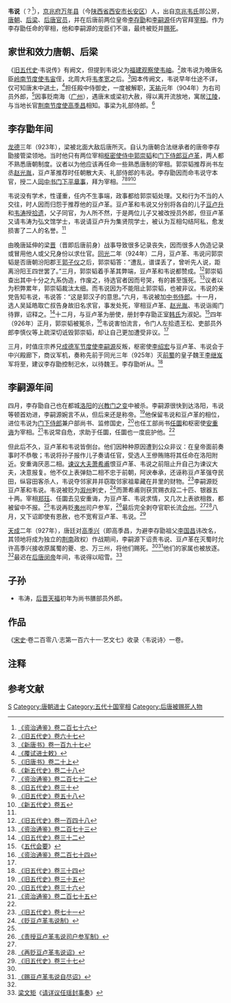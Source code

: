 {{Infobox Biography
| subject_name   = 韋說
| image_name     = 
| image_size     = 
| image_caption  = 
| date_of_birth  = 9世纪
| place_of_birth = [[唐朝|唐朝]]
| date_of_death  = 約927年8月24日
| place_of_death = [[後唐|後唐]]
| occupation     = [[後梁|後梁]]、[[後唐|後唐]]官員
}}

'''韦说'''（{{bd|9世纪||927年|8月24日|catIdx=W}}？<ref name=ZZTJ276>[[:s:資治通鑑/卷276|《资治通鉴》卷二百七十六]]</ref>{{efn|927年8月24日为后唐皇帝李嗣源下诏赐死韦说之日，但不详是在当天还是数日后执行。}}），[[京兆府|京兆府]][[万年县_(北周)|万年县]]（今[[陕西省|陕西省]][[西安市|西安市]][[长安区_(西安市)|长安区]]）人，出自[[京兆韦氏|京兆韦氏]]郧公房，[[唐朝|唐朝]]、[[后梁|后梁]]、[[后唐|后唐]][[官员|官员]]，并在后唐前两位皇帝[[唐庄宗|李存勖]]和[[唐明宗|李嗣源]]任内官拜[[宰相|宰相]]。作为李存勖任命的宰相，他和李嗣源的宠臣们不谐，最终被贬并[[赐死|赐死]]。

== 家世和效力唐朝、后梁 ==
《[[旧五代史|旧五代史]]·韦说传》有阙文，但提到韦说父为[[福建观察使|福建观察使]][[韦岫|韦岫]]。<ref name=HFD67>[[:s:舊五代史/卷67|《旧五代史》卷六十七]]</ref>故韦说为晚唐名臣[[岭南节度使|岭南节度使]][[韦宙|韦宙]]侄，北周大将[[韦孝宽|韦孝宽]]之后。<ref>[[:s:新唐書/卷197|《新唐书》卷一百九十七]]</ref>因本传阙文，韦说早年仕途不详，仅可知唐末中[[进士|进士]]，<ref>[[:s:覆试进士敕|《覆试进士敕》]]</ref>担任殿中侍御史，一度被解职，[[天祐_(唐朝)|天祐]]元年（904年）为右司员外郎，<ref>[[:s:旧唐书/卷20上|《旧唐书》卷二十上]]</ref>因事贬南海（[[广州|广州]]），遇唐末或梁初大赦，得以离开流放地，寓居[[江陵|江陵]]，与当地长官[[荆南节度使|荆南节度使]][[高季昌|高季昌]]相知。事梁为礼部侍郎。<ref name=NHFD28>[[:s:新五代史/卷28|《新五代史》卷二十八]]</ref>

== 李存勖年间 ==
[[龙德|龙德]]三年（923年），梁被北面大敌后唐所灭。自认为唐朝合法继承者的唐帝李存勖接管梁领地。当时他只有两位宰相[[枢密使|枢密使]][[侍中|侍中]][[郭崇韬|郭崇韬]]和[[门下侍郎|门下侍郎]][[豆卢革|豆卢革]]，两人都不熟悉唐朝制度。议者以为他应该再任命一些熟悉唐制的宰相。郭崇韬推荐尚书左丞[[赵光胤|赵光胤]]，豆卢革推荐时任朝散大夫、礼部侍郎的韦说。李存勖因而命韦说守本官，授二人[[同中书门下平章事|同中书门下平章事]]，拜为宰相。<ref name=ZZTJ272>[[:s:資治通鑑/卷272|《资治通鉴》卷二百七十二]]</ref><ref name=HFD30>[[:s:舊五代史/卷30|《旧五代史》卷三十]]</ref><ref name=HFD58>[[:s:舊五代史/卷58|《旧五代史》卷五十八]]</ref><ref>[[:s:新五代史/卷05|《新五代史》卷五]]</ref>

韦说没有学术，性谨重，任内不生事端，政事都给郭崇韬处理。又和行为不当的人交往，时人因而归怨于推荐他的豆卢革。豆卢革和韦说又分别将各自的儿子[[豆卢升|豆卢升]]和[[韦涛|韦涛]]授[[拾遗|拾遗]]，父子同官，为人所不然，于是两位儿子又被改授员外郎，但豆卢革又请韦涛为弘文馆学士，韦说请豆卢升为集贤院学士，被认为互相勾结阿私，愈发损害了二人的名誉。<ref name=HFD67/>

由晚唐延伸的梁[[晉_(五代十國)|晋]]（晋即后唐前身）战事导致很多记录丧失，因而很多人伪造记录或冒用他人或父兄身份以求仕官。[[同光|同光]]二年（924年）二月，豆卢革、韦说问郭崇韬是否唐朝汾阳郡王[[郭子仪|郭子仪]]之后，郭崇韬答：“遭乱，谱谍丢了，曾听先人说，距离汾阳王四世罢了。”三月，郭崇韬着手革其弊端，豆卢革和韦说都赞成。<ref name=HFD148>[[:s:舊五代史/卷148|《旧五代史》卷一百四十八]]</ref>郭崇韬查出其中十分之九系伪造，作废之，待选官者因而号哭，有的甚至饿死。<ref name=ZZTJ273>[[:s:資治通鑑/卷273|《资治通鉴》卷二百七十三]]</ref>议者以为积弊累年，郭崇韬裁汰太细。而韦说因为不能阻止郭崇韬，也被非议。韦说的亲党告知韦说，韦说答：“这是郭汉子的意思。”六月，韦说被加[[中书侍郎|中书侍郎]]。十一月，选人吴延皓取亡叔告身故旧名求官，事发处死，宰相豆卢革、[[赵光胤|赵光胤]]、韦说诣阁门待罪，诏释之。<ref name=HFD32>[[:s:舊五代史/卷32|《旧五代史》卷三十二]]</ref>十二月，与豆卢革为册使，册封李存勖正室[[韓淑妃_(後唐莊宗)|韩氏]]为淑妃。<ref>《[[五代会要|五代会要]]》</ref>四年（926年）正月，郭崇韬被冤杀，<ref name=ZZTJ274>[[:s:資治通鑑/卷274|《资治通鉴》卷二百七十四]]</ref>韦说害怕流言，令门人左拾遗王松、吏部员外郎李慎仪等上疏深切诋毁郭崇韬，却让自己更加遭受非议。<ref name=HFD67/>

三月，时值庄宗养兄[[成德军节度使|成德军节度使]][[唐明宗|李嗣源]]反叛，枢密使[[李绍宏|李绍宏]]与豆卢革、韦说会于中兴殿廊下，商议军机，奏称先前于同光三年（925年）灭[[前蜀|前蜀]]的皇子魏王[[李继岌|李继岌]]军将至，建议李存勖控制汜水，以待魏王。李存勖听从。<ref name=HFD34>[[:s:舊五代史/卷34|《旧五代史》卷三十四]]</ref>

== 李嗣源年间 ==
四月，李存勖自己也在都城[[洛阳市|洛阳]]的[[兴教门之变|兴教门之变]]中被杀。李嗣源很快到达洛阳，韦说等顿首劝进，李嗣源婉言不从，但后来还是称帝。<ref name=HFD35>[[:s:舊五代史/卷35|《旧五代史》卷三十五]]</ref>他保留韦说和豆卢革的相位，进位韦说为[[门下侍郎|门下侍郎]]兼户部尚书、监修国史，<ref name=HFD36>[[:s:舊五代史/卷36|《旧五代史》卷三十六]]</ref>也任工部尚书[[任圜|任圜]]和枢密使[[安重诲|安重诲]]为宰相。<ref name=ZZTJ275>[[:s:資治通鑑/卷275|《资治通鉴》卷二百七十五]]</ref>韦说常自危，求助于任圜，任圜也一度庇护他。<ref name=HFD67/>

但此后不久，豆卢革和韦说皆倒台。他们因种种原因遭到公众非议：在皇帝面前奏事时不恭敬；韦说将孙子报作儿子奏请任官，受选人王傪贿赂将其任命在洛阳附近。安重诲厌恶二相。[[谏议大夫|谏议大夫]][[萧希甫|萧希甫]]恨豆卢革、韦说之前阻止升自己为谏议大夫，决意报复。他不仅上表弹劾二相不忠于前朝，阿谀奉承，还诬称豆卢革强夺民田，纵容田客杀人，韦说夺邻家井并窃取邻家祖辈藏在井里的财物。<ref name=HFD71>[[:s:舊五代史/卷71|《旧五代史》卷七十一]]</ref>李嗣源贬豆卢革和韦说。韦说被贬为[[溆州|溆州]]剌史，<ref>[[:s:贬豆卢革韦说制|《贬豆卢革韦说制》]]</ref>而萧希甫则获赏赐衣段二十匹、银器五十两。宰相[[郑珏|郑珏]]、任圜去见安重诲，为豆卢革、韦说求情，又几次上表欲相救，都被留中不报。<ref name=HFD36/>韦说再贬[[夷州|夷州]]司户参军，<ref>[[:s:责授豆卢革韦说司户参军制|《责授豆卢革韦说司户参军制》]]</ref>最后完全剥夺官职长流[[合州|合州]]。<ref name=ZZTJ275/><ref>[[:s:再贬豆卢革韦说诏|《再贬豆卢革韦说诏》]]</ref>八月，又下诏即使有恩赦，也不宽宥豆卢革、韦说。<ref name=HFD37>[[:s:舊五代史/卷37|《旧五代史》卷三十七]]</ref>

[[天成_(后唐)|天成]]二年（927年），唐廷对[[高季兴|高季兴]]（即高季昌，为避李存勖祖父[[李国昌|李国昌]]讳改名，其领地将成为独立的[[荆南|荆南]]政权）作战期间，李嗣源下诏责韦说、豆卢革在灭蜀时允许高季兴接收原属蜀的夔、忠、万三州，将他们赐死。<ref name=ZZTJ276/><ref>[[:s:赐豆卢革韦说自尽诏|《赐豆卢革韦说自尽诏》]]</ref>他们的家属也被放逐。<ref name=HFD67/>最迟在[[唐閔帝|后唐闵帝]]年间，韦说得以昭雪。<ref>[[梁文矩|梁文矩]]《[[:s:请详议任瑶封事奏|请详议任瑶封事奏]]》</ref>

== 子孙 ==
*韦涛，[[后晋|后晋]][[天福_(后晋)|天福]]初年为尚书膳部员外郎。

== 作品 ==
《[[宋史|宋史]]·卷二百零八·志第一百六十一·艺文七》收录〈韦说诗〉一卷。

== 注释 ==
{{notelist|iger=}}

== 参考文献 ==
{{reflist|2}}
{{五代宰相}}
{{DEFAULTSORT:W}}
[[Category:京兆韦氏|S]]
[[Category:唐朝进士|Category:唐朝进士]]
[[Category:五代十国宰相|Category:五代十国宰相]]
[[Category:后唐被赐死人物|Category:后唐被赐死人物]]